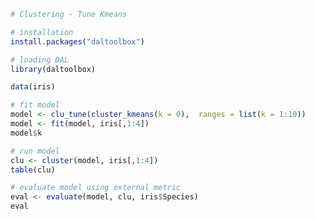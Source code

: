 
```r
# Clustering - Tune Kmeans

# installation 
install.packages("daltoolbox")

# loading DAL
library(daltoolbox)  
```

```r
data(iris)
```

```r
# fit model
model <- clu_tune(cluster_kmeans(k = 0),  ranges = list(k = 1:10))
model <- fit(model, iris[,1:4])
model$k
```

```r
# run model
clu <- cluster(model, iris[,1:4])
table(clu)
```

```r
# evaluate model using external metric
eval <- evaluate(model, clu, iris$Species)
eval
```

